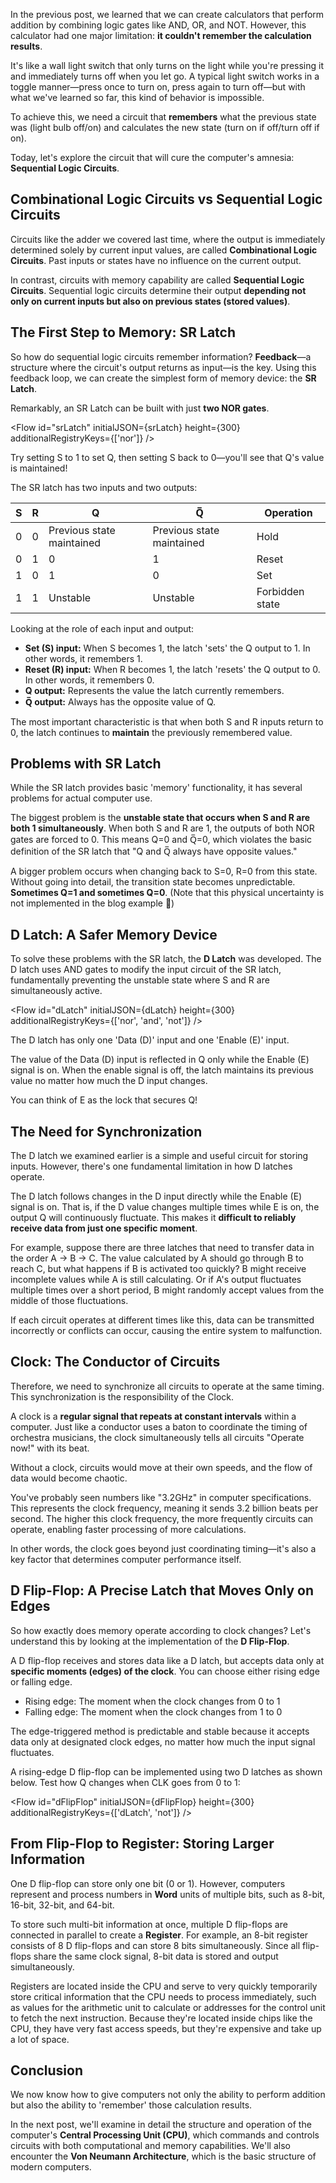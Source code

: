 

In the previous post, we learned that we can create calculators that perform addition by combining logic gates like AND, OR, and NOT. However, this calculator had one major limitation: **it couldn't remember the calculation results**.

It's like a wall light switch that only turns on the light while you're pressing it and immediately turns off when you let go. A typical light switch works in a toggle manner—press once to turn on, press again to turn off—but with what we've learned so far, this kind of behavior is impossible.

<CombVsSeq />

To achieve this, we need a circuit that **remembers** what the previous state was (light bulb off/on) and calculates the new state (turn on if off/turn off if on).

Today, let's explore the circuit that will cure the computer's amnesia: **Sequential Logic Circuits**.

## Combinational Logic Circuits vs Sequential Logic Circuits

Circuits like the adder we covered last time, where the output is immediately determined solely by current input values, are called **Combinational Logic Circuits**. Past inputs or states have no influence on the current output.

In contrast, circuits with memory capability are called **Sequential Logic Circuits**. Sequential logic circuits determine their output **depending not only on current inputs but also on previous states (stored values)**.

## The First Step to Memory: SR Latch

So how do sequential logic circuits remember information? **Feedback**—a structure where the circuit's output returns as input—is the key. Using this feedback loop, we can create the simplest form of memory device: the **SR Latch**.

Remarkably, an SR Latch can be built with just **two NOR gates**.

<Flow
    id="srLatch"
    initialJSON={srLatch}
    height={300}
    additionalRegistryKeys={['nor']}
/>

Try setting S to 1 to set Q, then setting S back to 0—you'll see that Q's value is maintained!

The SR latch has two inputs and two outputs:

| S | R | Q | Q̅ | Operation |
|---|---|---|---|-----------|
| 0 | 0 | Previous state maintained | Previous state maintained | Hold |
| 0 | 1 | 0 | 1 | Reset |
| 1 | 0 | 1 | 0 | Set |
| 1 | 1 | Unstable | Unstable | Forbidden state |

Looking at the role of each input and output:
- **Set (S) input:** When S becomes 1, the latch 'sets' the Q output to 1. In other words, it remembers 1.
- **Reset (R) input:** When R becomes 1, the latch 'resets' the Q output to 0. In other words, it remembers 0.
- **Q output:** Represents the value the latch currently remembers.
- **Q̅ output:** Always has the opposite value of Q.

The most important characteristic is that when both S and R inputs return to 0, the latch continues to **maintain** the previously remembered value.

## Problems with SR Latch

While the SR latch provides basic 'memory' functionality, it has several problems for actual computer use.

The biggest problem is the **unstable state that occurs when S and R are both 1 simultaneously**. When both S and R are 1, the outputs of both NOR gates are forced to 0. This means Q=0 and Q̅=0, which violates the basic definition of the SR latch that "Q and Q̅ always have opposite values."

A bigger problem occurs when changing back to S=0, R=0 from this state. Without going into detail, the transition state becomes unpredictable. **Sometimes Q=1 and sometimes Q=0**. (Note that this physical uncertainty is not implemented in the blog example 🥲)

## D Latch: A Safer Memory Device

To solve these problems with the SR latch, the **D Latch** was developed. The D latch uses AND gates to modify the input circuit of the SR latch, fundamentally preventing the unstable state where S and R are simultaneously active.

<Flow
    id="dLatch"
    initialJSON={dLatch}
    height={300}
    additionalRegistryKeys={['nor', 'and', 'not']}
/>

The D latch has only one 'Data (D)' input and one 'Enable (E)' input.

The value of the Data (D) input is reflected in Q only while the Enable (E) signal is on. When the enable signal is off, the latch maintains its previous value no matter how much the D input changes.

You can think of E as the lock that secures Q!

## The Need for Synchronization

The D latch we examined earlier is a simple and useful circuit for storing inputs. However, there's one fundamental limitation in how D latches operate.

The D latch follows changes in the D input directly while the Enable (E) signal is on. That is, if the D value changes multiple times while E is on, the output Q will continuously fluctuate. This makes it **difficult to reliably receive data from just one specific moment**.

For example, suppose there are three latches that need to transfer data in the order A → B → C. The value calculated by A should go through B to reach C, but what happens if B is activated too quickly? B might receive incomplete values while A is still calculating. Or if A's output fluctuates multiple times over a short period, B might randomly accept values from the middle of those fluctuations.

If each circuit operates at different times like this, data can be transmitted incorrectly or conflicts can occur, causing the entire system to malfunction.

## Clock: The Conductor of Circuits

Therefore, we need to synchronize all circuits to operate at the same timing. This synchronization is the responsibility of the Clock.

A clock is a **regular signal that repeats at constant intervals** within a computer. Just like a conductor uses a baton to coordinate the timing of orchestra musicians, the clock simultaneously tells all circuits "Operate now!" with its beat.

<ClockSyncVisualizer />

Without a clock, circuits would move at their own speeds, and the flow of data would become chaotic.

You've probably seen numbers like "3.2GHz" in computer specifications. This represents the clock frequency, meaning it sends 3.2 billion beats per second. The higher this clock frequency, the more frequently circuits can operate, enabling faster processing of more calculations.

In other words, the clock goes beyond just coordinating timing—it's also a key factor that determines computer performance itself.

## D Flip-Flop: A Precise Latch that Moves Only on Edges

So how exactly does memory operate according to clock changes? Let's understand this by looking at the implementation of the **D Flip-Flop**.

A D flip-flop receives and stores data like a D latch, but accepts data only at **specific moments (edges) of the clock**. You can choose either rising edge or falling edge.

- Rising edge: The moment when the clock changes from 0 to 1
- Falling edge: The moment when the clock changes from 1 to 0

<EdgeTriggerDemo />

The edge-triggered method is predictable and stable because it accepts data only at designated clock edges, no matter how much the input signal fluctuates.

A rising-edge D flip-flop can be implemented using two D latches as shown below. Test how Q changes when CLK goes from 0 to 1:

<Flow
    id="dFlipFlop"
    initialJSON={dFlipFlop}
    height={300}
    additionalRegistryKeys={['dLatch', 'not']}
/>

## From Flip-Flop to Register: Storing Larger Information

One D flip-flop can store only one bit (0 or 1). However, computers represent and process numbers in **Word** units of multiple bits, such as 8-bit, 16-bit, 32-bit, and 64-bit.

To store such multi-bit information at once, multiple D flip-flops are connected in parallel to create a **Register**. For example, an 8-bit register consists of 8 D flip-flops and can store 8 bits simultaneously. Since all flip-flops share the same clock signal, 8-bit data is stored and output simultaneously.

Registers are located inside the CPU and serve to very quickly temporarily store critical information that the CPU needs to process immediately, such as values for the arithmetic unit to calculate or addresses for the control unit to fetch the next instruction. Because they're located inside chips like the CPU, they have very fast access speeds, but they're expensive and take up a lot of space.

## Conclusion

We now know how to give computers not only the ability to perform addition but also the ability to 'remember' those calculation results.

In the next post, we'll examine in detail the structure and operation of the computer's **Central Processing Unit (CPU)**, which commands and controls circuits with both computational and memory capabilities. We'll also encounter the **Von Neumann Architecture**, which is the basic structure of modern computers.